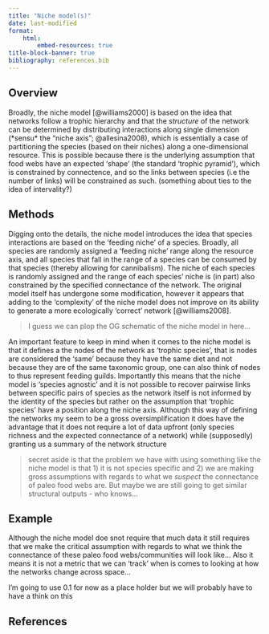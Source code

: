 ```yaml
---
title: "Niche model(s)"
date: last-modified
format:
    html:
        embed-resources: true
title-block-banner: true
bibliography: references.bib
---
```


## Overview

Broadly, the niche model [@williams2000] is based on the idea that networks follow a trophic hierarchy and that the *structure* of the network can be determined by distributing interactions along single dimension (\*sensu\* the “niche axis”; @allesina2008), which is essentially a case of partitioning the species (based on their niches) along a one-dimensional resource. This is possible because there is the underlying assumption that food webs have an expected 'shape' (the standard 'trophic pyramid'), which is constrained by connectence, and so the links between species (i.e the number of links) will be constrained as such. (something about ties to the idea of intervality?)

## Methods

Digging onto the details, the niche model introduces the idea that species interactions are based on the 'feeding niche' of a species. Broadly, all species are randomly assigned a 'feeding niche' range along the resource axis, and all species that fall in the range of a species can be consumed by that species (thereby allowing for cannibalism). The niche of each species is randomly assigned and the range of each species' niche is (in part) also constrained by the specified connectance of the network. The original model itself has undergone some modification, however it appears that adding to the 'complexity' of the niche model does not improve on its ability to generate a more ecologically 'correct' network [@williams2008].

> I guess we can plop the OG schematic of the niche model in here...

An important feature to keep in mind when it comes to the niche model is that it defines a the nodes of the network as 'trophic species', that is nodes are considered the 'same' because they have the same diet and not because they are of the same taxonomic group, one can also think of nodes to thus represent feeding guilds. Importantly this means that the niche model is 'species agnostic' and it is not possible to recover pairwise links between specific pairs of species as the network itself is not informed by the identity of the species but rather on the assumption that 'trophic species' have a position along the niche axis. Although this way of defining the networks my seem to be a gross oversimplification it does have the advantage that it does not require a lot of data upfront (only species richness and the expected connectance of a network) while (supposedly) granting us a summary of the network structure

> secret aside is that the problem we have with using something like the niche model is that 1) it is not species specific and 2) we are making gross assumptions with regards to what we *suspect* the connectance of paleo food webs are. But maybe we are still going to get similar structural outputs - who knows...

## Example

Although the niche model doe snot require that much data it still requires that we make the critical assumption with regards to what we think the connectance of these paleo food webs/communities will look like... Also it means it is not a metric that we can 'track' when is comes to looking at how the networks change across space...

I'm going to use 0.1 for now as a place holder but we will probably have to have a think on this

## References {.unnumbered}

::: {#refs}
:::